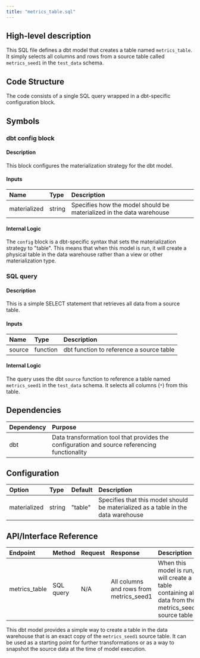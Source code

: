 ```yaml
---
title: "metrics_table.sql"
---
```


## High-level description
This SQL file defines a dbt model that creates a table named `metrics_table`. It simply selects all columns and rows from a source table called `metrics_seed1` in the `test_data` schema.

## Code Structure
The code consists of a single SQL query wrapped in a dbt-specific configuration block.

## Symbols

### dbt config block
#### Description
This block configures the materialization strategy for the dbt model.

#### Inputs
| Name | Type | Description |
|:-----|:-----|:------------|
| materialized | string | Specifies how the model should be materialized in the data warehouse |

#### Internal Logic
The `config` block is a dbt-specific syntax that sets the materialization strategy to "table". This means that when this model is run, it will create a physical table in the data warehouse rather than a view or other materialization type.

### SQL query
#### Description
This is a simple SELECT statement that retrieves all data from a source table.

#### Inputs
| Name | Type | Description |
|:-----|:-----|:------------|
| source | function | dbt function to reference a source table |

#### Internal Logic
The query uses the dbt `source` function to reference a table named `metrics_seed1` in the `test_data` schema. It selects all columns (`*`) from this table.

## Dependencies
| Dependency | Purpose |
|:-----------|:--------|
| dbt | Data transformation tool that provides the configuration and source referencing functionality |

## Configuration
| Option | Type | Default | Description |
|:-------|:-----|:--------|:------------|
| materialized | string | "table" | Specifies that this model should be materialized as a table in the data warehouse |

## API/Interface Reference
| Endpoint | Method | Request | Response | Description |
|:---------|:-------|:--------|:---------|:------------|
| metrics_table | SQL query | N/A | All columns and rows from metrics_seed1 | When this model is run, it will create a table containing all data from the metrics_seed1 source table |

This dbt model provides a simple way to create a table in the data warehouse that is an exact copy of the `metrics_seed1` source table. It can be used as a starting point for further transformations or as a way to snapshot the source data at the time of model execution.